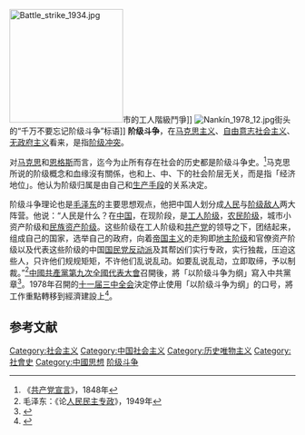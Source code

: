 {{noteTA
|1=zh-hans:明尼阿波利斯;zh-hant:明尼亞波利斯;
}}
{{About|解決對立階級之間的衝突採取的手段|巴基斯坦的托派組織|阶级斗争 (巴基斯坦)|一般意義下的鬥爭|衝突}}
{{redirect|斗争|毛里求斯的左翼政党|斗争 (政党)}}
[[File:Battle_strike_1934.jpg|200px]]市的工人階級鬥爭]]
[[File:Nankín_1978_12.jpg|thumb]]街头的“千万不要忘记阶级斗争”标语]]
{{Onesource|time=2010-07-01T13:51:10+00:00 }}{{Expand|time=2017-06-04T04:39:17+00:00}}
'''阶级斗争'''，在[[马克思主义|马克思主义]]、[[自由意志社会主义|自由意志社会主义]]、[[无政府主义|无政府主义]]看来，是指[[阶级冲突|阶级冲突]]。

对[[马克思|马克思]]和[[恩格斯|恩格斯]]而言，迄今为止所有存在社会的历史都是阶级斗争史。<ref>《[[共产党宣言|共产党宣言]]》，1848年</ref>马克思所说的阶级概念和血缘沒有關係，也和上、中、下的社会阶层无关，而是指「经济地位」。他认为阶级归属是由自己和[[生产手段|生产手段]]的关系决定。

阶级斗争理论也是[[毛泽东|毛泽东]]的主要思想观点，他把中国人划分成[[人民|人民]]与[[阶级敌人|阶级敌人]]两大阵营。他说：“人民是什么？在[[中国|中国]]，在现阶段，是[[工人阶级|工人阶级]]，[[农民阶级|农民阶级]]，城市小资产阶级和[[民族资产阶级|民族资产阶级]]。这些阶级在工人阶级和[[共产党|共产党]]的领导之下，团结起来，组成自己的国家，选举自己的政府，向着[[帝国主义|帝国主义]]的走狗即[[地主阶级|地主阶级]]和官僚资产阶级以及代表这些阶级的中国[[国民党反动派|国民党反动派]]及其帮凶们实行专政，实行独裁，压迫这些人，只许他们规规矩矩，不许他们乱说乱动。如要乱说乱动，立即取缔，予以制裁。”<ref>毛泽东：《论[[人民民主专政|人民民主专政]]》，1949年</ref>[[中國共產黨第九次全國代表大會|中國共產黨第九次全國代表大會]]召開後，將「以阶级斗争为纲」寫入中共黨章<ref>{{cite news |title=【党章史话】九大党章：强调以阶级斗争为纲的党章 |url=http://www.xinhuanet.com/politics/2016-06/22/c_129081503.htm |accessdate=2020-11-01 |archive-date=2020-11-09 |archive-url=https://web.archive.org/web/20201109140509/http://www.xinhuanet.com/politics/2016-06/22/c_129081503.htm |dead-url=no }}</ref>。1978年召開的[[十一届三中全会|十一届三中全会]]決定停止使用「以阶级斗争为纲」的口号，將工作重點轉移到經濟建設上<ref>{{cite news |title=学习时报刊文 谈否定“以阶级斗争为纲” |url=http://www.shtong.gov.cn/Newsite/node2/node2245/node70862/node70870/node70920/node70926/userobject1ai73724.html |publisher=光明網 |accessdate=2020-11-01 |archive-date=2019-01-16 |archive-url=https://web.archive.org/web/20190116150105/http://www.shtong.gov.cn/newsite/node2/node2245/node70862/node70870/node70920/node70926/userobject1ai73724.html |dead-url=no }}</ref>。

== 参考文献 ==
{{reflist}}

[[Category:社会主义|Category:社会主义]]
[[Category:中国社会主义|Category:中国社会主义]]
[[Category:历史唯物主义|Category:历史唯物主义]]
[[Category:社會史|Category:社會史]]
[[Category:中國思想|Category:中國思想]]
[[Category:阶级斗争|]]